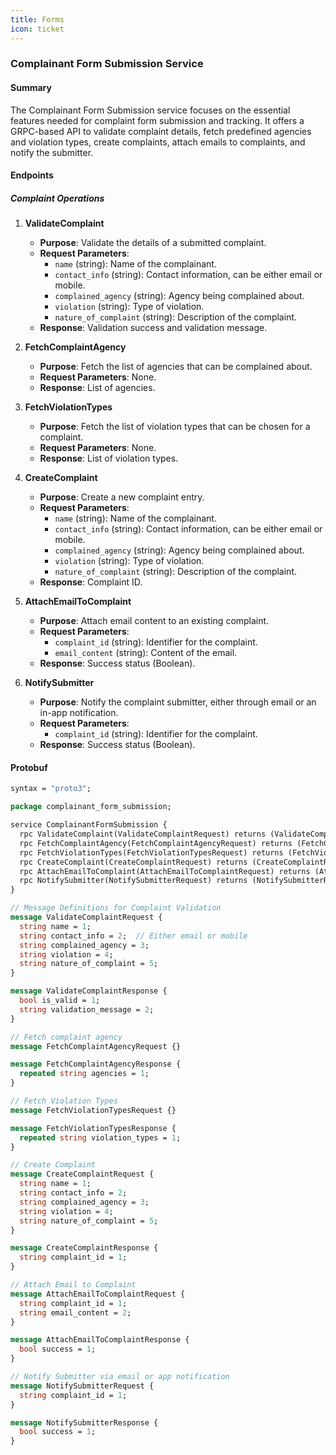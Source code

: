 ```yaml
---
title: Forms
icon: ticket
---
```

### Complainant Form Submission Service

#### Summary

The Complainant Form Submission service focuses on the essential features needed for complaint form submission and tracking. It offers a GRPC-based API to validate complaint details, fetch predefined agencies and violation types, create complaints, attach emails to complaints, and notify the submitter.

#### Endpoints

##### Complaint Operations

1. **ValidateComplaint**
    - **Purpose**: Validate the details of a submitted complaint.
    - **Request Parameters**:
        - `name` (string): Name of the complainant.
        - `contact_info` (string): Contact information, can be either email or mobile.
        - `complained_agency` (string): Agency being complained about.
        - `violation` (string): Type of violation.
        - `nature_of_complaint` (string): Description of the complaint.
    - **Response**: Validation success and validation message.

2. **FetchComplaintAgency**
    - **Purpose**: Fetch the list of agencies that can be complained about.
    - **Request Parameters**: None.
    - **Response**: List of agencies.

3. **FetchViolationTypes**
    - **Purpose**: Fetch the list of violation types that can be chosen for a complaint.
    - **Request Parameters**: None.
    - **Response**: List of violation types.

4. **CreateComplaint**
    - **Purpose**: Create a new complaint entry.
    - **Request Parameters**:
        - `name` (string): Name of the complainant.
        - `contact_info` (string): Contact information, can be either email or mobile.
        - `complained_agency` (string): Agency being complained about.
        - `violation` (string): Type of violation.
        - `nature_of_complaint` (string): Description of the complaint.
    - **Response**: Complaint ID.

5. **AttachEmailToComplaint**
    - **Purpose**: Attach email content to an existing complaint.
    - **Request Parameters**:
        - `complaint_id` (string): Identifier for the complaint.
        - `email_content` (string): Content of the email.
    - **Response**: Success status (Boolean).

6. **NotifySubmitter**
    - **Purpose**: Notify the complaint submitter, either through email or an in-app notification.
    - **Request Parameters**:
        - `complaint_id` (string): Identifier for the complaint.
    - **Response**: Success status (Boolean).

#### Protobuf

<CodeGroup>

```protobuf complainant_form_submission.proto
syntax = "proto3";

package complainant_form_submission;

service ComplainantFormSubmission {
  rpc ValidateComplaint(ValidateComplaintRequest) returns (ValidateComplaintResponse) {}
  rpc FetchComplaintAgency(FetchComplaintAgencyRequest) returns (FetchComplaintAgencyResponse) {}
  rpc FetchViolationTypes(FetchViolationTypesRequest) returns (FetchViolationTypesResponse) {}
  rpc CreateComplaint(CreateComplaintRequest) returns (CreateComplaintResponse) {}
  rpc AttachEmailToComplaint(AttachEmailToComplaintRequest) returns (AttachEmailToComplaintResponse) {}
  rpc NotifySubmitter(NotifySubmitterRequest) returns (NotifySubmitterResponse) {}
}

// Message Definitions for Complaint Validation
message ValidateComplaintRequest {
  string name = 1;
  string contact_info = 2;  // Either email or mobile
  string complained_agency = 3;
  string violation = 4;
  string nature_of_complaint = 5;
}

message ValidateComplaintResponse {
  bool is_valid = 1;
  string validation_message = 2;
}

// Fetch complaint agency
message FetchComplaintAgencyRequest {}

message FetchComplaintAgencyResponse {
  repeated string agencies = 1;
}

// Fetch Violation Types
message FetchViolationTypesRequest {}

message FetchViolationTypesResponse {
  repeated string violation_types = 1;
}

// Create Complaint
message CreateComplaintRequest {
  string name = 1;
  string contact_info = 2;
  string complained_agency = 3;
  string violation = 4;
  string nature_of_complaint = 5;
}

message CreateComplaintResponse {
  string complaint_id = 1;
}

// Attach Email to Complaint
message AttachEmailToComplaintRequest {
  string complaint_id = 1;
  string email_content = 2;
}

message AttachEmailToComplaintResponse {
  bool success = 1;
}

// Notify Submitter via email or app notification
message NotifySubmitterRequest {
  string complaint_id = 1;
}

message NotifySubmitterResponse {
  bool success = 1;
}

```

</CodeGroup>